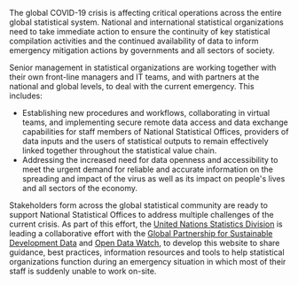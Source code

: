 
The global COVID-19 crisis is affecting critical operations across the entire
global statistical system. National and international statistical organizations
need to take immediate action to ensure the continuity of key statistical
compilation activities and the continued availability of data to inform
emergency mitigation actions by governments and all sectors of society.

Senior management in statistical organizations are working together with their
own front-line managers and IT teams, and with partners at the national and
global levels, to deal with the current emergency. This includes:

- Establishing new procedures and workflows, collaborating in virtual teams, and
  implementing secure remote data access and data exchange capabilities for
  staff members of National Statistical Offices, providers of data inputs and
  the users of statistical outputs to remain effectively linked together
  throughout the statistical value chain.
- Addressing the increased need for data openness and accessibility to meet the
  urgent demand for reliable and accurate information on the spreading and
  impact of the virus as well as its impact on people's lives and all sectors of
  the economy.

Stakeholders form across the global statistical community are ready to support
National Statistical Offices to address multiple challenges of the current
crisis. As part of this effort, the
[United Nations Statistics Division](https://unstats.un.org/home/) is leading a
collaborative effort with the
[Global Partnership for Sustainable Development Data](http://www.data4sdgs.org/)
and [Open Data Watch](https://opendatawatch.com/), to develop this website to
share guidance, best practices, information resources and tools to help
statistical organizations function during an emergency situation in which most
of their staff is suddenly unable to work on-site.
